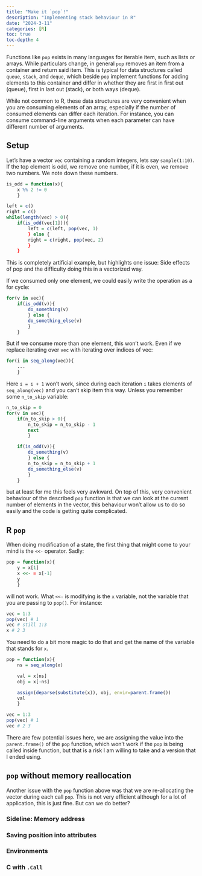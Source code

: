 ```yaml
---
title: "Make it `pop`!"
description: "Implementing stack behaviour in R"
date: "2024-3-11"
categories: [R]
toc: true
toc-depth: 4
---
```


Functions like `pop` exists in many languages for iterable item, such as lists or arrays.
While particulars change, in general `pop` removes an item from a container and return said item.
This is typical for data structures called `queue`, `stack`, and `deque`, which beside `pop` implement functions for adding elements to this container and differ in whether they are first in first out (queue), first in last out (stack), or both ways (deque).

While not common to R, these data structures are very convenient when you are consuming elements of an array, especially if the number of consumed elements can differ each iteration.
For instance, you can consume command-line arguments when each parameter can have different number of arguments.

## Setup

Let's have a vector `vec` containing a random integers, lets say `sample(1:10)`.
If the top element is odd, we remove one number, if it is even, we remove two numbers.
We note down these numbers.

```r
is_odd = function(x){
    x %% 2 != 0
    }

left = c()
right = c()
while(length(vec) > 0){
    if(is_odd(vec[1])){
        left = c(left, pop(vec, 1)
        } else {
        right = c(right, pop(vec, 2)
        }
    }
```

This is completely artificial example, but highlights one issue: Side effects of pop and the difficulty doing this in a vectorized way.

If we consumed only one element, we could easily write the operation as a for cycle:

```r
for(v in vec){
    if(is_odd(v)){
        do_something(v)
        } else {
        do_something_else(v)
        }
    }
```

But if we consume more than one element, this won't work.
Even if we replace iterating over `vec` with iterating over indices of vec:

```r
for(i in seq_along(vec)){
    ...
    }
```
Here `i = i + 1` won't work, since during each iteration `i` takes elements of `seq_along(vec)` and you can't skip item this way.
Unless you remember some `n_to_skip` variable:

```r
n_to_skip = 0
for(v in vec){
    if(n_to_skip > 0){
        n_to_skip = n_to_skip - 1
        next
        }

    if(is_odd(v)){
        do_something(v)
        } else {
        n_to_skip = n_to_skip + 1
        do_something_else(v)
        }
    }
```

but at least for me this feels very awkward.
On top of this, very convenient behaviour of the described `pop` function is that we can look at the current number of elements in the vector, this behaviour won't allow us to do so easily and the code is getting quite complicated.

## R `pop`

When doing modification of a state, the first thing that might come to your mind is the `<<-` operator. Sadly:

```r
pop = function(x){
    y = x[1]
    x <<- = x[-1]
    y
    }
```

will not work. What `<<-` is modifying is the `x` variable, not the variable that you are passing to `pop()`. For instance:

```r
vec = 1:3
pop(vec) # 1
vec # still 1:3
x # 2 3
```

You need to do a bit more magic to do that and get the name of the variable that stands for `x`.

```r
pop = function(x){
    ns = seq_along(x)

    val = x[ns]
    obj = x[-ns]

    assign(deparse(substitute(x)), obj, envir=parent.frame())
    val
    }

vec = 1:3
pop(vec) # 1
vec # 2 3
```

There are few potential issues here, we are assigning the value into the `parent.frame()` of the `pop` function, which won't work if the `pop` is being called inside function, but that is a risk I am willing to take and a version that I ended using.

## `pop` without memory reallocation

Another issue with the `pop` function above was that we are re-allocating the vector during each call `pop`.
This is not very efficient although for a lot of application, this is just fine.
But can we do better?

### Sideline: Memory address

### Saving position into attributes

### Environments

### C with `.Call`
